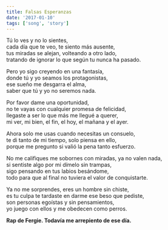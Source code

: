 ```yaml
---
title: Falsas Esperanzas
date: '2017-01-10'
tags: ['song', 'story']
---
```


<div className="italic">
Tú lo ves y no lo sientes,<br/>
cada día que te veo, te siento más ausente,<br/>
tus miradas se alejan, volteando a otro lado,<br/>
tratando de ignorar lo que según tu nunca ha pasado.<br/>

Pero yo sigo creyendo en una fantasía,<br/>
donde tú y yo seamos los protagonistas,<br/>
ese sueño me desgarra el alma,<br/>
saber que tú y yo no seremos nada.<br/>

Por favor dame una oportunidad,<br/>
no te vayas con cualquier promesa de felicidad,<br/>
llegaste a ser lo que más me llegué a querer,<br/>
mi ver, mi bien, el fin, el hoy, el mañana y el ayer.<br/>

Ahora solo me usas cuando necesitas un consuelo,<br/>
te di tanto de mi tiempo, solo piensa en ello,<br/>
porque me pregunto si valió la pena tanto esfuerzo.<br/>

No me califiques me sobornes con miradas, ya no valen nada,<br/>
si sentiste algo por mi dímelo sin trampas,<br/>
sigo pensando en tus labios besándome,<br/>
todo para que al final no tuviera el valor de conquistarte.<br/>

Ya no me sorprendes, eres un hombre sin chiste,<br/>
es tu culpa te tardaste en darme ese beso que pediste,<br/>
son personas egoístas y sin pensamientos,<br/>
yo juego con ellos y me obedecen como perros.<br/>
</div>

**Rap de Fergie. Todavía me arrepiento de ese día.**
